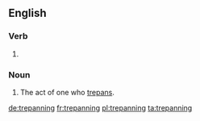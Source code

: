 ==English==

{{rfp|lang=en}}

===Verb===
{{head|en|present participle}}

# {{present participle of|trepan|lang=en}}

===Noun===
{{en-noun}}

# The act of one who [[trepan]]s.

[[de:trepanning]]
[[fr:trepanning]]
[[pl:trepanning]]
[[ta:trepanning]]